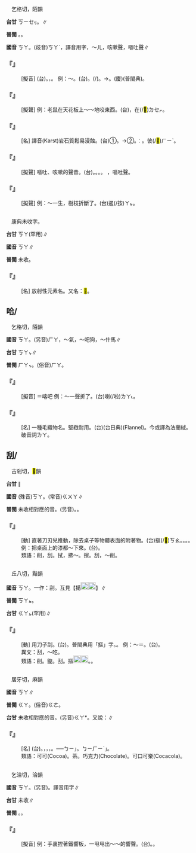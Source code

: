 
=={{ruby|喀|ㄎㄚ}}==

　乞格切，陌韻

'''台甘''' <rt>ㄎㄧㆤㆶ</rt>。{{ruby|(語)|ㄎㆥㆷ ͘}}∥

'''普閩''' {{ruby|(文)|ㄎㄧㆤㆶ}}。{{ruby|(白)|ㄎㆤㆷ}}。

'''國音''' <rt>ㄎㄚ</rt>。(歧音)<rt>ㄎㄚˋ</rt>，譯音用字{{ruby|。|ㄎㄜ}}，～ㄦ，咳嗽聲{{ruby|。|ㄎㄜˋ}}，嘔吐聲∥

    

==='''『{{ruby|喀|ㄎㄚ}}{{ruby|嚓|ㄔㄚ}}』'''===
: [擬音] (台){{ruby|擿|ㄉㄧㄚㆶ ͘}}。{{ruby|<mark>&#xffaf3;</mark>|ㄅㄧㄚㆶ ͘}}，{{ruby|嘎|ㄎㄧㄚㆶ ͘}}。 例：～。(台){{ruby|物|ㄇㆭㆷ ͘/ㄇㄧㆷ ͘}}{{ruby|件|ㄍㄧㆩ˫}}{{ruby|斷|ㄉㆭ˫}}{{ruby|去|ㄎㄧ˪}}{{ruby|丌|ㆤ}}{{ruby|聲|ㄒㄧㆩ}}。{{ruby|嘎|ㄎㄧㄚㆶ ͘}}{{ruby|翕|ㄏㄧㆴ}}{{ruby|相|ㄒㄧㆲ˪}}{{ruby|機|ㄍㄧ}}(/{{ruby|寫|ㄒㄧㄚˋ}}{{ruby|真|ㄐㄧㄣ}}{{ruby|器|ㄎㄧ˪}})。→{{ruby|照|ㄐㄧㄜ˪}}{{ruby|相|ㄒㄧㆲ˫}}{{ruby|機|ㄍㄧ}}{{ruby|丌|ㆤ}}{{ruby|聲|ㄒㄧㆩ}}。{{ruby|啪|ㄅㄧㆤㆶ ͘}}{{ruby|靂|ㄌㄧㆤㆶ ͘}}(廈)(普閩典)。
    

==='''『{{ruby|喀|ㄎㄚ}}{{ruby|哧|ㄔˋ}}』'''===
: [擬聲] 例：老鼠在天花板上～～地咬東西。(台){{ruby|鳥|ㄋㄧㄠˋ}}{{ruby|鼠|ㄑㄧˋ/ㄘㄨˋ}}{{ruby|仔|ㄚ}}{{ruby|站|ㄉㄧㆰ˪}}{{ruby|天|ㄊㄧㄢ}}{{ruby|花|ㄏㄨㄚ}}{{ruby|板|ㄅㄢˋ}}{{ruby|頂|ㄉㄧㄥˋ}}{{ruby|面|ㆠㄧㄣ˫}}，{{ruby|嘻|ㄒㆪㆷ ͘}}{{ruby|嘻|ㄒㆪㆷ ͘}}{{ruby|( )|ㄙㆯㆷ ͘}}{{ruby|( )|ㄙㆯㆷ ͘}}在(/<mark>&#xf9549;</mark>)<rt>ㄉㆤㆷ</rt>{{ruby|囓|ㄎㆤ˪}}{{ruby|物|ㄇㆭㆷ ͘/ㄇㄧㆷ}}。
    

==='''『{{ruby|喀|ㄎㄚ}}{{ruby|斯|ㄙ}}{{ruby|特|ㄊㄜˋ}}』'''===
: [名] 譯音(Karst)岩石質鬆易浸蝕。(台)①{{ruby|因|ㄧㄣ}}{{ruby|雨|ㄏㆦ˫}}{{ruby|水|ㄗㄨㄧˋ}}{{ruby|浸|ㄑㄧㆬ}}{{ruby|蝕|ㄒㄧㆷ ͘}}{{ruby|石|ㄐㄧㄜㆷ ͘}}{{ruby|灰|ㄏㄨㆤ}}{{ruby|岩|ㆣㄧㆰˊ}}{{ruby|成|ㄒㄧㄥˊ}}{{ruby|凹|ㄌㄚㆴ}}{{ruby|凸|ㄆㆲ˪}}{{ruby|丌|ㆤ}}{{ruby|地|ㄉㆤ˫}}{{ruby|形|ㄏㄧㄥˊ}}。→②{{ruby|會|ㄨㆤ˫/ㆤ˫}}{{ruby|溶|ㄧㆫˊ/ㄧㆧˊ}}{{ruby|得|ㄉㄧㆵ}}{{ruby|丌|ㆤ}}{{ruby|岩|ㆣㄧㆰˊ}}{{ruby|石|ㄐㄧㄜㆷ ͘}}。{{ruby|像|ㄑㄧㆫ˫/ㄑㄧㆧ˫}}：{{ruby|石|ㄐㄧㄜㆷ ͘}}{{ruby|灰|ㄏㄨㆤ}}。{{ruby|石|ㄐㄧㄜㆷ ͘}}{{ruby|膏|ㄍㄜ}}彼(/<mark>&#xf8fbe;</mark>)<rt>ㄏㄧˋ</rt>{{ruby|一|ㄐㄧㆵ ͘}}{{ruby|類|ㄌㄨㄧ˫}}。
    

==='''『{{ruby|喀|ㄎㄚ}}』'''===
: [擬聲] 嘔吐、咳嗽的聲昔。(台){{ruby|嘔|ㆦˋ}}。{{ruby|<mark>&#xf90d0;</mark>|ㆦㆶ ͘}}。{{ruby|喀|ㄎㆥㆷ ͘}}。{{ruby|汩|ㄎㄨㆷ ͘}}。 {{ruby|(文)|ㄎㄜˋ}}，嘔吐聲。
    

==='''『{{ruby|喀|ㄎㄚ}}{{ruby|吧|ㄅㄚ}}』'''===
: [擬聲] 例：～一生，樹枝折斷了。(台){{ruby|<mark>&#xffaf3;</mark>|ㄅㄧㄚㆶ ͘}}{{ruby|一|ㄐㄧㆵ ͘}}{{ruby|下|·ㆤ˫}}{{ruby|樹|ㄑㄧㄨ˫}}{{ruby|枝|ㄍㄧ}}遏(/按)<rt>ㄚㆵ</rt>{{ruby|折|ㄐㄧㆷ ͘}}{{ruby|去|ㄎㄧ˪}}。
    

=={{ruby|鉲|ㄎㄚ}}==

　康典未收字。

'''台甘''' <rt>ㄎㄚ</rt>(罕用)∥

'''國音''' <rt>ㄎㄚ</rt>∥

'''普閩''' 未收。

    

==='''『{{ruby|鉲|ㄎㄚ}}』'''===
: [名] 放射性元素名。又名：<mark>&#xf90e6;</mark>。
    

==哈/{{ruby|喀|ㄎㄚ}}==

　乞格切，陌韻

'''國音''' <rt>ㄎㄚ</rt>。(另音)<rt>ㄏㄚ</rt>，～氣{{ruby|。|ㄏㄚˇ}}，～吧狗{{ruby|。|ㄏㄚˋ}}，～什馬∥

'''台甘''' <rt>ㄎㄚㆴ</rt>{{ruby|。|ㄏㄚㆴ}}{{ruby|。|ㆣㄚㆴ}}{{ruby|。|ㄚㆴ}}∥

'''普閩''' <rt>ㄏㄚㆴ</rt>。(俗音)<rt>ㄏㄚ</rt>。

    

==='''『{{ruby|哈|ㄎㄚ}}』'''===
: [擬音] ＝喀吧 例：～一聲折了。(台){{ruby|爆|ㄅㄧㄚㆶ ͘}}{{ruby|一|ㄐㄧㆵ ͘}}{{ruby|下|·ㆤ˫}}{{ruby|折|ㄐㄧㆷ ͘}}{{ruby|去|ㄎㄧ˪}}喇(/啦)<rt>ㄌㄚ˪</rt>。
    

==='''『{{ruby|哈|ㄎㄚ}}{{ruby|喇|·ㄌㄚ}}』'''===
: [名] 一種毛織物名。堅緻耐用。(台){{ruby|嗄|ㄎㆥㆷ ͘}}{{ruby|嘮|ㄌㆦ˪}}{{ruby|哖|ㄋㄧˊ}}(台日典)(Flannel)。今或譯為法蘭絨。破音詞{{ruby|：|ㄏㄚ}}<rt>ㄌㄚ</rt>。
    

==刮/{{ruby|擖|ㄎㄚ}}==

　古剎切，<mark>&#xf9bbc;</mark>韻

'''台甘''' {{ruby|(文)|ㄍㄨㄚㆵ}}{{ruby|、|ㄍㄨㄧㆷ}}∥

'''國音''' (殊音)<rt>ㄎㄚ</rt>。(常音)<rt>ㄍㄨㄚ</rt>∥

'''普閩''' 未收相對應的音。(另音){{ruby|(文)|ㄍㄨㄚㆵ}}。{{ruby|(白)|ㄍㄨㄚㆷ}}。

    

==='''『{{ruby|刮|ㄎㄚ}}{{ruby|吃|·ㄔ}}』'''===
: [動] 直著刀刃兒推動，除去桌子等物體表面的附著物。(台)摳(/<mark>&#xffbc5;</mark>)<rt>ㄎㄠ</rt>。{{ruby|<mark>&#xf96a5;</mark>|ㄎㆤ}}。{{ruby|刮|ㄍㄨㆤㆷ}}。{{ruby|刮|ㄍㄨㄧㆷ}}。 例：把桌面上的漆都～下來。(台){{ruby|刀|ㄉㄜ}}{{ruby|肉|ㆠㄚㆷ}}{{ruby|使|ㄙㄞˋ}}{{ruby|坦|ㄊㄢˋ}}{{ruby|豎|ㄎㄧㄚ˫}}{{ruby|將|ㄐㄧㆲ}}{{ruby|桌|ㄉㄜㆷ}}{{ruby|面|ㆠㄧㄣ˫}}{{ruby|丌|ㆤ}}{{ruby|漆|ㄘㄚㆵ}}{{ruby|攏|ㄌㆲˋ}}{{ruby|<mark>&#xf96a5;</mark>|ㄎㆤ}}{{ruby|<mark>&#xf96a5;</mark>|ㄎㆤ}}{{ruby|起|·ㄎㄧˋ}}{{ruby|來|·ㄌㄞˊ}}。
:類語：削，刮。拭，拂～。擦。刮，～削。
:
    

=={{ruby|擖|ㄎㄚ}}==

　丘八切，黠韻

'''國音''' <rt>ㄎㄚ</rt>。一作：刮。互見【擖[[File:fa4d.png|20px]][[File:fa69.png|20px]]】∥

'''普閩''' <rt>ㄎㄚㆵ</rt>。

'''台甘''' <rt>ㄍㄚㆵ</rt>(罕用)∥

    

==='''『{{ruby|擖|ㄎㄚ}}』'''===
: [動] 用刀子刮。(台){{ruby|<mark>&#xffbc5;</mark>|ㄎㄠ}}。普閩典用「摳」字。{{ruby|<mark>&#xf96a5;</mark>|ㄎㆤ}}。 例：～{{ruby|吃|ㄔ}}＝{{ruby|刮|ㄎㄚ}}{{ruby|吃|·ㄔ}}。(台){{ruby|<mark>&#xf96a5;</mark>|ㄎㆤ}}。
:異文：刮，～吃。
:
:類語：削。鏇。刮。摳[[File:fa4d.png|20px]][[File:fa69.png|20px]]。{{ruby|揩|ㄎㄞ}}。
:
    

=={{ruby|咖|ㄎㄚ}}==

　居牙切，麻韻

'''國音''' <rt>ㄎㄚ</rt>∥

'''普閩''' <rt>ㄍㄚ</rt>。(俗音)<rt>ㄍㄜ</rt>。

'''台甘''' 未收相對應的音。(另音)<rt>ㄍㄚ</rt>*。又說：{{ruby|咖|ㄍㄜ}}∥

    

==='''『{{ruby|咖|ㄎㄚ}}{{ruby|啡|ㄈㄟ}}』'''===
: [名] (台){{ruby|木|ㆠㆦㆶ ͘}}{{ruby|名|ㄇㄧㄚˊ}}。{{ruby|出|ㄘㄨㆵ}}{{ruby|產|ㄙㄢˋ}}{{ruby|熱|ㆢㄧㄚㆵ ͘/ㄌㄧㄚㆵ ͘}}{{ruby|帶|ㄉㄞ˪}}，{{ruby|會|ㄨㆤ˫/ㆤ˫}}{{ruby|結|ㄍㄧㄚㆵ}}{{ruby|子|ㄐㄧˋ}}，{{ruby|焙|ㄅㄨㆤ˫}}{{ruby|乾|ㄉㄚ}}{{ruby|研|ㆣㄧㄥˋ}}{{ruby|末|ㆠㄨㄚㆷ ͘}}，{{ruby|可|ㄎㄜˋ}}{{ruby|以|ㄧˋ}}{{ruby|煎|ㄗㄨㆩ}}{{ruby|做|ㄗㄨㆤ˪/ㄗㄜ˪}}{{ruby|飲|ㄧㆬˋ}}{{ruby|料|ㄌㄧㄠ˫}}。──{{ruby|「|ㄍㄜ}}<rt>ㄅㄧ</rt>」{{ruby|茶|ㄉㆤˊ}}。{{ruby|「|ㄍㄚ}}<rt>ㄅㄧ</rt>{{ruby|、|ㄎㄛˋ}}<rt>ㄏㄧˋ</rt>」。
:類語：可可(Cocoa)。茶。巧克力(Chocolate)。可口可樂(Cocacola)。
:
    

=={{ruby|<mark>&#xf9cb4;</mark>|ㄎㄚ}}==

　乞洽切，洽韻

'''國音''' <rt>ㄎㄚ</rt>。(另音){{ruby|<mark>&#xf9cb4;</mark>|ㄎㄚˇ}}。譯音用字∥

'''台甘''' 未收∥

'''普閩''' {{ruby|(文)|ㄎㄚㆴ}}。{{ruby|(白)|ㄎㄚㆷ}}。

    

==='''『{{ruby|<mark>&#xf9cb4;</mark>|ㄎㄚ}}{{ruby|啦|ㄌㄚ}}』'''===
: [擬音] 例：手裏捏著鐵響板，一甩甩出～～的響聲。(台){{ruby|唧|ㄑㄧㆷ ͘}}{{ruby|<mark>&#xffdfc;</mark>|ㄑㄧㄠㆷ}}{{ruby|叫|ㄍㄧㄜ˪}}。{{ruby|唧|ㄑㄧㆷ ͘}}{{ruby|唧|ㄑㄧㆷ ͘}}{{ruby|<mark>&#xffdfc;</mark>|ㄑㄧㄠㆷ ͘}}{{ruby|<mark>&#xffdfc;</mark>|ㄑㄧㄠㆷ ͘}}。
    
